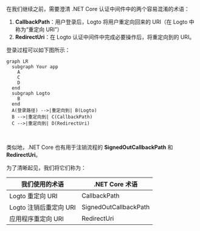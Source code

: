 
在我们继续之前，需要澄清 .NET Core 认证中间件中的两个容易混淆的术语：

1. **CallbackPath**：用户登录后，Logto 将用户重定向回来的 URI（在 Logto 中称为“重定向 URI”）
2. **RedirectUri**：在 Logto 认证中间件中完成必要操作后，将重定向到的 URI。

登录过程可以如下图所示：

```mermaid
graph LR
  subgraph Your app
    A
    C
    D
  end
  subgraph Logto
    B
  end
  A(登录路径) -->|重定向到| B(Logto)
  B -->|重定向到| C(CallbackPath)
  C -->|重定向到| D(RedirectUri)
```

<br />

类似地，.NET Core 也有用于注销流程的 **SignedOutCallbackPath** 和 **RedirectUri**。

为了清晰起见，我们将它们称为：

| 我们使用的术语         | .NET Core 术语        |
| ---------------------- | --------------------- |
| Logto 重定向 URI       | CallbackPath          |
| Logto 注销后重定向 URI | SignedOutCallbackPath |
| 应用程序重定向 URI     | RedirectUri           |

<RegardingRedirectBasedSignIn />
